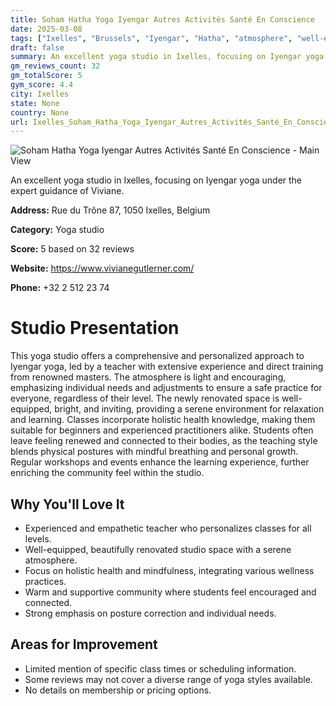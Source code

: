 ```yaml
---
title: Soham Hatha Yoga Iyengar Autres Activités Santé En Conscience
date: 2025-03-08
tags: ["Ixelles", "Brussels", "Iyengar", "Hatha", "atmosphere", "well-equipped", "Ixelles"]  
draft: false
summary: An excellent yoga studio in Ixelles, focusing on Iyengar yoga under the expert guidance of Viviane.
gm_reviews_count: 32
gm_totalScore: 5
gym_score: 4.4
city: Ixelles
state: None
country: None
url: Ixelles_Soham_Hatha_Yoga_Iyengar_Autres_Activités_Santé_En_Conscience
---
```


<div className="aspect-[16/9] relative my-8">
  <img 
    src="https://streetviewpixels-pa.googleapis.com/v1/thumbnail?panoid=ZiN2oAveD4poeXD23669Bw&cb_client=search.gws-prod.gps&w=408&h=240&yaw=221.94098&pitch=0&thumbfov=100"
    alt="Soham Hatha Yoga Iyengar Autres Activités Santé En Conscience - Main View"
    className="object-cover absolute inset-0 w-full h-full rounded-lg"
  />
</div>

An excellent yoga studio in Ixelles, focusing on Iyengar yoga under the expert guidance of Viviane.

**Address:** Rue du Trône 87, 1050 Ixelles, Belgium

**Category:** Yoga studio

**Score:** 5 based on 32 reviews

**Website:** https://www.vivianegutlerner.com/

**Phone:** +32 2 512 23 74

# Studio Presentation

This yoga studio offers a comprehensive and personalized approach to Iyengar yoga, led by a teacher with extensive experience and direct training from renowned masters. The atmosphere is light and encouraging, emphasizing individual needs and adjustments to ensure a safe practice for everyone, regardless of their level. The newly renovated space is well-equipped, bright, and inviting, providing a serene environment for relaxation and learning. Classes incorporate holistic health knowledge, making them suitable for beginners and experienced practitioners alike. Students often leave feeling renewed and connected to their bodies, as the teaching style blends physical postures with mindful breathing and personal growth. Regular workshops and events enhance the learning experience, further enriching the community feel within the studio.

## Why You'll Love It

- Experienced and empathetic teacher who personalizes classes for all levels.
- Well-equipped, beautifully renovated studio space with a serene atmosphere.
- Focus on holistic health and mindfulness, integrating various wellness practices.
- Warm and supportive community where students feel encouraged and connected.
- Strong emphasis on posture correction and individual needs.

## Areas for Improvement

- Limited mention of specific class times or scheduling information.
- Some reviews may not cover a diverse range of yoga styles available.
- No details on membership or pricing options.

<div className="grid grid-cols-1 xl:grid-cols-2 gap-4 my-8">

</div>